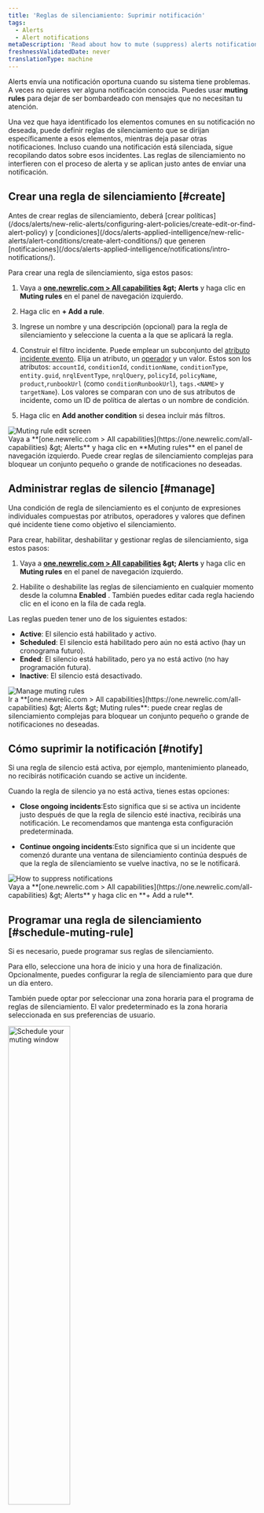 ```yaml
---
title: 'Reglas de silenciamiento: Suprimir notificación'
tags:
  - Alerts
  - Alert notifications
metaDescription: 'Read about how to mute (suppress) alerts notifications during known system disruptions, such as maintenance windows and deployments.'
freshnessValidatedDate: never
translationType: machine
---
```


Alerts envía una notificación oportuna cuando su sistema tiene problemas. A veces no quieres ver alguna notificación conocida. Puedes usar <DNT>**muting rules**</DNT> para dejar de ser bombardeado con mensajes que no necesitan tu atención.

Una vez que haya identificado los elementos comunes en su notificación no deseada, puede definir reglas de silenciamiento que se dirijan específicamente a esos elementos, mientras deja pasar otras notificaciones. Incluso cuando una notificación está silenciada, <InlinePopover type="alerts" />sigue recopilando datos sobre esos incidentes. Las reglas de silenciamiento no interfieren con el proceso de alerta y se aplican justo antes de enviar una notificación.

## Crear una regla de silenciamiento [#create]

<Callout variant="important">
  Antes de crear reglas de silenciamiento, deberá [crear políticas](/docs/alerts/new-relic-alerts/configuring-alert-policies/create-edit-or-find-alert-policy) y [condiciones](/docs/alerts-applied-intelligence/new-relic-alerts/alert-conditions/create-alert-conditions/) que generen [notificaciones](/docs/alerts-applied-intelligence/notifications/intro-notifications/).
</Callout>

Para crear una regla de silenciamiento, siga estos pasos:

1. Vaya a <DNT>**[one.newrelic.com &gt; All capabilities](https://one.newrelic.com/all-capabilities) &amp;gt; Alerts**</DNT> y haga clic en <DNT>**Muting rules**</DNT> en el panel de navegación izquierdo.

2. Haga clic en <DNT>**+ Add a rule**</DNT>.

3. Ingrese un nombre y una descripción (opcional) para la regla de silenciamiento y seleccione la cuenta a la que se aplicará la regla.

4. Construir el filtro incidente. Puede emplear un subconjunto del [atributo incidente evento](/docs/alerts/create-alert/condition-details/incident-event-attributes/). Elija un atributo, un [operador](#sub-conditions) y un valor. Estos son los atributos: `accountId`, `conditionId`, `conditionName`, `conditionType`, `entity.guid`, `nrqlEventType`, `nrqlQuery`, `policyId`, `policyName`, `product`,`runbookUrl` (como `conditionRunbookUrl`), `tags.<NAME>` y `targetName`). Los valores se comparan con uno de sus atributos de incidente, como un ID de política de alertas o un nombre de condición.

5. Haga clic en <DNT>**Add another condition**</DNT> si desea incluir más filtros.

<img title="Muting rule edit screen" alt="Muting rule edit screen" src="/images/alerts_screenshot-crop_violation-filter.webp" />

<figcaption>
  Vaya a <DNT>**[one.newrelic.com &gt; All capabilities](https://one.newrelic.com/all-capabilities) &amp;gt; Alerts**</DNT> y haga clic en <DNT>**Muting rules**</DNT> en el panel de navegación izquierdo. Puede crear reglas de silenciamiento complejas para bloquear un conjunto pequeño o grande de notificaciones no deseadas.
</figcaption>

## Administrar reglas de silencio [#manage]

Una condición de regla de silenciamiento es el conjunto de expresiones individuales compuestas por atributos, operadores y valores que definen qué incidente tiene como objetivo el silenciamiento.

Para crear, habilitar, deshabilitar y gestionar reglas de silenciamiento, siga estos pasos:

1. Vaya a <DNT>**[one.newrelic.com &gt; All capabilities](https://one.newrelic.com/all-capabilities) &amp;gt; Alerts**</DNT> y haga clic en <DNT>**Muting rules**</DNT> en el panel de navegación izquierdo.

2. Habilite o deshabilite las reglas de silenciamiento en cualquier momento desde la columna <DNT>**Enabled**</DNT> . También puedes editar cada regla haciendo clic en el <Icon name="fe-more-horizontal" /> icono en la fila de cada regla.

Las reglas pueden tener uno de los siguientes estados:

* <DNT>**Active**</DNT>: El silencio está habilitado y activo.
* <DNT>**Scheduled**</DNT>: El silencio está habilitado pero aún no está activo (hay un cronograma futuro).
* <DNT>**Ended**</DNT>: El silencio está habilitado, pero ya no está activo (no hay programación futura).
* <DNT>**Inactive**</DNT>: El silencio está desactivado.

<img title="Manage muting rules" alt="Manage muting rules" src="/images/alerts_screenshot-full_muting-rules.webp" />

<figcaption>
  Ir a <DNT>**[one.newrelic.com &gt; All capabilities](https://one.newrelic.com/all-capabilities) &amp;gt; Alerts &amp;gt; Muting rules**</DNT>: puede crear reglas de silenciamiento complejas para bloquear un conjunto pequeño o grande de notificaciones no deseadas.
</figcaption>

## Cómo suprimir la notificación [#notify]

Si una regla de silencio está activa, por ejemplo, mantenimiento planeado, no recibirás notificación cuando se active un incidente.

Cuando la regla de silencio ya no está activa, tienes estas opciones:

* <DNT>**Close ongoing incidents**</DNT>:Esto significa que si se activa un incidente justo después de que la regla de silencio esté inactiva, recibirás una notificación. Le recomendamos que mantenga esta configuración predeterminada.

* <DNT>**Continue ongoing incidents**</DNT>:Esto significa que si un incidente que comenzó durante una ventana de silenciamiento continúa después de que la regla de silenciamiento se vuelve inactiva, no se le notificará.

<img title="How to suppress notifications" alt="How to suppress notifications" src="/images/alerts_screenshot-crop_suppress-notifications.webp" />

<figcaption>
  Vaya a <DNT>**[one.newrelic.com &gt; All capabilities](https://one.newrelic.com/all-capabilities) &amp;gt; Alerts**</DNT> y haga clic en <DNT>**+ Add a rule**</DNT>.
</figcaption>

## Programar una regla de silenciamiento [#schedule-muting-rule]

Si es necesario, puede programar sus reglas de silenciamiento.

Para ello, seleccione una hora de inicio y una hora de finalización. Opcionalmente, puedes configurar la regla de silenciamiento para que dure un día entero.

También puede optar por seleccionar una zona horaria para el programa de reglas de silenciamiento. El valor predeterminado es la zona horaria seleccionada en sus preferencias de usuario.

<img width="50%;" title="Schedule your muting window" alt="Schedule your muting window" src="/images/alerts_screenshot-crop_schedule-muting window.webp" />

<figcaption>
  Vaya a <DNT>**[one.newrelic.com &gt; All capabilities](https://one.newrelic.com/all-capabilities) &amp;gt; Alerts**</DNT> y haga clic en <DNT>**Muting rules**</DNT> en el panel de navegación izquierdo. Consulta las opciones flexibles y poderosas que tienes para programar tus reglas de silenciamiento.
</figcaption>

Puede programar sus reglas de silenciamiento para que se repitan diariamente, semanalmente o mensualmente. Una regla de silenciamiento programada para repetirse semanalmente incluye la opción de seleccionar los días de la semana que se repetirán. Si no se selecciona ningún día, la recurrencia semanal se repetirá de forma predeterminada el día de la semana en el que está programado que comience la regla de silenciamiento.

<Callout variant="important">
  Las casillas de verificación del <DNT>**Repeat**</DNT> día de la semana anulan los campos de fecha <DNT>**Starts**</DNT> y <DNT>**Ends**</DNT> . Si establece una fecha de inicio y también elige un día de la semana, sus reglas de silenciamiento se aplicarán el primero de esos días después de la fecha de inicio.
</Callout>

También puede especificar cuándo desea que finalice la recurrencia seleccionando una fecha específica o una cierta cantidad de ocurrencias.

## Ver incidentes y problemas silenciados [#ui]

Al visualizar un problema abierto o cerrado, el incidente y los problemas se marcan como `Muted`. Las siguientes secciones muestran algunos de estos incidentes y problemas silenciados, y dónde puede encontrarlos.

<CollapserGroup>
  <Collapser id="clamshell-1" title="Un problema con un incidente crítico que ha sido silenciado">
    <img title="Alert incident lifecycle: Muting rule incidents" alt="Alert incident lifecycle: Muting rule incidents" src="/images/alerts_screenshot-crop_issue-critical-incident-muted.webp" />

    <figcaption>
      Vaya a <DNT>**[one.newrelic.com &gt; All capabilities](https://one.newrelic.com/all-capabilities) &amp;gt; Alerts**</DNT> y haga clic en <DNT>**Issues &amp; Activity**</DNT> en el panel de navegación izquierdo. Haga clic en un problema silenciado.
    </figcaption>
  </Collapser>

  <Collapser id="clamshell-2" title="Una lista de incidentes, algunos de los cuales están silenciados.">
    Los incidentes y problemas están marcados con el <Icon name="fe-bell-off" /> icono en la columna <DNT>**Muted**</DNT> :

    <img title="Alert incident lifecycle: Muting rule incidents" alt="Alert incident lifecycle: Muting rule incidents" src="/images/alerts_screenshot-crop_incidents-muted-icon.webp" />

    <figcaption>
      Vaya a <DNT>**[one.newrelic.com &gt; All capabilities](https://one.newrelic.com/all-capabilities) &amp;gt; Alerts**</DNT> y haga clic en <DNT>**Issues &amp; Activity**</DNT> en el panel de navegación izquierdo. A continuación, seleccione <DNT>**Incidents tab**</DNT>.
    </figcaption>
  </Collapser>
</CollapserGroup>

### Silenciar resultados facetados usando `tags.` [#facet-muting]

Para silenciar los resultados de la consulta facetada, utilice el atributo `tags.FACETED_ATTRIBUTE`, donde `FACETED_ATTRIBUTE` representa el atributo en el que ejecutó una consulta NRQL [`FACET` ](/docs/query-data/nrql-new-relic-query-language/getting-started/nrql-syntax-clauses-functions#sel-facet). Por ejemplo: si su condición de alerta NRQL incluye `FACET host` en su consulta, puede apuntar a ese `FACET` atributo usando `tags.host`.

La consulta de condición NRQL puede aceptar atributos de múltiples facetas. Si desea poder filtrar por atributo en su evento o serie de tiempo métrica que se han agregado, debe agregar esos atributos a su cláusula `FACET` de consulta NRQL; por ejemplo: `FACET host, region, cluster`.

Para ver un ejemplo del uso de `tags.`, consulte [Crear regla de silenciamiento](#create).

## Operadores de subcondiciones [#sub-conditions]

Estos son los operadores lógicos que puede utilizar para comparar atributos cuando agrega reglas de silenciamiento. Si eres nuevo en el mundo de las reglas de silenciamiento, consulta estos [ejemplos](/docs/alerts-applied-intelligence/new-relic-alerts/alert-notifications/muting-rules-suppress-notifications/#examples).

<Callout variant="tip">
  Todos los valores del operador de subcondición distinguen entre mayúsculas y minúsculas. Por ejemplo, si utiliza `policyName STARTS_WITH 'PROD'` un nombre de política que comience con &amp;quot;Prod&amp;quot; no se seleccionará.
</Callout>

* `EQUALS`: Donde el valor proporcionado es igual al valor del atributo del incidente.
* `DOES_NOT_EQUALS`: donde el valor proporcionado no es igual al valor del atributo del incidente.
* `IN`: donde el valor del atributo del incidente está presente en una lista de valores proporcionados (hasta 500).
* `NOT_IN`: donde el valor del atributo del incidente no está presente en una lista de valores proporcionados (hasta 500).
* `CONTAINS`: donde la cadena de valor proporcionada está presente en el valor del atributo del incidente.
* `DOES_NOT_CONTAINS`: donde la cadena de valor proporcionada no está presente en el valor del atributo del incidente.
* `ENDS_WITH`: donde el valor del atributo del incidente termina con la cadena de valor proporcionada.
* `NOT_ENDS_WITH`: donde el valor del atributo del incidente no termina con la cadena de valor proporcionada.
* `STARTS_WITH`: donde el valor del atributo del incidente comienza con la cadena de valor proporcionada.
* `DOES_NOT_STARTS_WITH`: donde el valor del atributo del incidente no comienza con la cadena de valor proporcionada.
* `IS_BLANK`: donde el valor del atributo del incidente está en blanco. Cadena nula, vacía, etc.
* `IS_NOT_BLANK`: Donde el valor del atributo del incidente no está en blanco. Cadena nula, vacía, etc.
* `IS_ANY`:Una condición con este operador silenciará todos los incidentes en la cuenta.

## Cómo funcionan las reglas de silenciamiento [#overview]

Las reglas de silenciamiento se aplican al final del ciclo de vida de la alerta predeterminada para suprimir o silenciar la notificación. No desactivan las políticas o condiciones existentes. Por ejemplo, puede silenciar la notificación durante interrupciones conocidas del sistema, como ventanas de mantenimiento y despliegue. Los incidentes de interrupción del sistema aún se identificarán, aunque las notificaciones de esos incidentes estén silenciadas.

Una regla de silenciamiento emplea un conjunto de condiciones que coinciden con el atributo en un [evento incidente](/docs/alerts-applied-intelligence/new-relic-alerts/advanced-alerts/understand-technical-concepts/incident-event-attributes). Las reglas de silenciamiento nos indican cómo:

* Identifique incidentes individuales después de su creación, pero antes de que se abra un problema.
* Anule su condición predeterminada para indicar que deben silenciar.

Actualmente, silenciar un incidente significa que se mantiene el ciclo de vida normal de alerta del incidente, excepto que un problema que contiene solo un incidente silenciado no enviará ninguna notificación.

Las reglas de silenciamiento están determinadas por el primer evento que activó una notificación dentro de un problema. Esto significa que si el primer evento de notificación se silenció debido a un estado silenciado, el resto del problema también se silenciará.

Las reglas de silenciamiento anulan incidentes específicos. No desactivan las políticas o condiciones existentes. Esto le permite silenciar incidentes de entidades específicas que pueden estar cubiertas por una póliza o condición que cubre una gran cantidad de entidades. Esto también evita que tenga que silenciar demasiado su monitoreo cuando realiza mantenimiento en un subconjunto de su sistema.

La siguiente tabla describe cómo el ciclo de vida del incidente de alerta se ve afectado por el incidente silenciado:

<table>
  <thead>
    <tr>
      <th>
        SI
      </th>

      <th>
        ENTONCES
      </th>
    </tr>
  </thead>

  <tbody>
    <tr>
      <td colSpan={3} style={{ backgroundColor: "rgb(238, 238, 238)" }}>
        <DNT>Event</DNT>: El problema está activado
      </td>
    </tr>

    <tr>
      <td>
        Un problema se activa debido a un incidente que no está silenciado
      </td>

      <td>
        Se enviará una notificación sobre este problema.
      </td>
    </tr>

    <tr>
      <td>
        Se activa un problema debido a un incidente que está silenciado
      </td>

      <td>
        La notificación para este problema no será enviada (silenciada).
      </td>
    </tr>
  </tbody>
</table>

### Comportamiento de silenciamiento con flujo de trabajo [#workflow-behavior]

Un incidente activado tiene una proporción de 1:1 con un problema, por lo que si se silencia un incidente, el problema correspondiente también se silenciará. El flujo de trabajo se desencadena por cuestiones que pueden tener uno o más incidentes, por lo que podría darse un escenario de incidentes silenciados y no silenciados combinados.

Cada problema tiene uno de los siguientes estados de silenciamiento:

* <DNT>**Fully muted (`FULLY_MUTED`)**</DNT>: un problema tiene todos sus incidentes abiertos silenciados (valor predeterminado).
* <DNT>**Partially muted (`PARTIALLY_MUTED`)**</DNT>: un problema que tiene al menos un incidente abierto silenciado y un incidente abierto que no está silenciado.
* <DNT>**Not muted (`NOT_MUTED`)**</DNT>: un tema que no tiene un incidente silenciado abierto.

Para obtener una guía paso a paso sobre cómo configurar su flujo de trabajo, consulte una demostración de ejemplo a continuación (aprox. 2:17 minutos):

<Video type="wistia" id="3nf3q2supe" />

### Comportamiento de silenciamiento con NerdGraph [#manage-with-nerdgraph]

En [NerdGraph](/docs/apis/nerdgraph/get-started/introduction-new-relic-nerdgraph), puede utilizar las siguientes consultas y mutaciones con sus reglas de silenciamiento. Puede ver el esquema con más detalle en [API Explorer](/docs/apis/nerdgraph/get-started/introduction-new-relic-nerdgraph#explorer).

* `actor.account.alerts.mutingRule`:Obtener una regla de silenciamiento por ID.
* `actor.account.alerts.mutingRules`: obtiene una lista de reglas de silenciamiento para una cuenta.
* `alertsMutingRuleCreate`: cree una regla de silencio para una cuenta.
* `alertsMutingRuleUpdate`:Actualizar una regla de silenciamiento por ID y ID de cuenta.

Puede encontrar algunos ejemplos de consultas y mutaciones en [esta página](#examples).

Una regla de silenciamiento tiene los siguientes campos y componentes:

<table>
  <thead>
    <tr>
      <th style={{ width: "200px" }}>
        Regla de silenciamiento
      </th>

      <th>
        Campos y componentes
      </th>
    </tr>
  </thead>

  <tbody>
    <tr>
      <td>
        `accountId`
      </td>

      <td>
        El ID de cuenta de la regla de silenciamiento. Una regla de silenciamiento solo afectará los incidentes que ocurran en una sola cuenta. Para silenciar incidentes en varias cuentas, deberá crear una regla de silenciamiento para cada cuenta por separado.
      </td>
    </tr>

    <tr>
      <td>
        `actionOnMutingRuleWindowEnded`
      </td>

      <td>
        El comportamiento esperado al final de la ventana de la regla de silenciamiento. Valores válidos de `CLOSE_ISSUES_ON_INACTIVE` o `DO_NOTHING`. Si se selecciona `CLOSE_ISSUES_ON_INACTIVE` , todos los problemas en curso se cerrarán y se volverán a abrir (con notificación) si el incidente continúa.
      </td>
    </tr>

    <tr>
      <td>
        `condition`
      </td>

      <td>
        El conjunto de expresiones individuales que definen qué incidente apuntar. Una condición de regla de silenciamiento incluye:

        * `operator`: El operador booleano `AND` o `OR` que define cómo combinar el conjunto de condiciones.

        * `conditions`: El conjunto de expresiones individuales (subcondiciones) que tienen como objetivo atributo dentro de un incidente. Estos se evalúan juntos según el `operator`. Puede tener un máximo de 20 subcondiciones para una sola regla de silenciamiento.

          Una subcondición incluye:

          * `attribute`: Un único atributo dentro de un incidente. Vaya aquí para obtener una lista de [atributos de eventos de incidentes](/docs/alerts-applied-intelligence/new-relic-alerts/advanced-alerts/understand-technical-concepts/incident-event-attributes).

          * `operator`: la función de comparación utilizada para comparar el atributo de incidente seleccionado con los valores de la condición. Vaya aquí para obtener una lista de [operadores de subcondiciones](#sub-conditions).

          * `values`: una matriz de valores de cadena para comparar con el atributo de incidente seleccionado. Cuando las reglas de silenciamiento evalúan una condición, si es necesario, los valores se extraerán de las cadenas. Puede utilizar un máximo de 500 valores cuando utilice un operador que admita la comparación con varios valores, como `IN`.
      </td>
    </tr>

    <tr>
      <td>
        `createdAt`
      </td>

      <td>
        La timestamp en la que se creó la regla de silenciamiento (UTC).
      </td>
    </tr>

    <tr>
      <td>
        `createdBy`
      </td>

      <td>
        El ID de usuario de la persona que creó la regla de silenciamiento.
      </td>
    </tr>

    <tr>
      <td>
        `description`
      </td>

      <td>
        Este es un campo de texto opcional que describe la regla de silenciamiento. Es una forma útil de proporcionar más contexto para su regla de silenciamiento. Estos datos sólo se utilizan con fines de visualización de gestión.
      </td>
    </tr>

    <tr>
      <td>
        `enabled`
      </td>

      <td>
        Activa o desactiva la regla de silencio (booleana). Habilite y deshabilite sus reglas de silencio manualmente.
      </td>
    </tr>

    <tr>
      <td>
        `id`
      </td>

      <td>
        El identificador único de la regla de silenciamiento.
      </td>
    </tr>

    <tr>
      <td>
        `mutingRuleLifecycleEventPublishedAt`
      </td>

      <td>
        Una marca de fecha y hora que representa la última vez que se aplicó el comportamiento de finalización de la ventana de la regla de silenciamiento.
      </td>
    </tr>

    <tr>
      <td>
        `name` (Requerido)
      </td>

      <td>
        Un campo de texto para el nombre fácil de usar de la regla de silenciamiento. Esto se utiliza al enumerar o hacer referencia a una regla. No requerimos que el nombre sea único, pero se recomienda.
      </td>
    </tr>

    <tr>
      <td>
        `schedule`
      </td>

      <td>
        La ventana de tiempo en la que `MutingRule` silencia activamente el incidente.

        * `startTime`: La marca de fecha y hora que representa cuándo comienza la regla de silenciamiento. Está en formato ISO 8601 local sin desplazamiento. Ejemplo: `2020-07-08T14:30:00`
        * `endTime`: La marca de fecha y hora que representa cuándo finaliza la regla de silenciamiento. Está en formato ISO 8601 local sin desplazamiento. Ejemplo: `2020-07-15T14:30:00`
        * `timeZone`: La zona horaria que se aplica al programa de reglas de silenciamiento. Ejemplo: `America/Los_Angeles`. Consulte [la lista de Wikipedia de zonas horarias de la base de datos tz](https://en.wikipedia.org/wiki/List_of_tz_database_time_zones).
        * `repeat`: La frecuencia con la que se repite el programa de reglas de silenciamiento. Si no se repite, utilice nulo. Las opciones son `DAILY`, `WEEKLY`, `MONTHLY`.
        * `endRepeat`: La marca de fecha y hora en la que la programación de la regla de silenciamiento deja de repetirse. Está en formato ISO 8601 local sin desplazamiento. Ejemplo: `2020-07-10T15:00:00`. Nota: Se debe utilizar `endRepeat` o `repeatCount` para finalizar una programación de reglas de silenciamiento. Ambos campos no deben proporcionarse juntos.
        * `repeatCount`: El número de veces que se repite la programación de la regla de silenciamiento. Esto incluye el cronograma original. Por ejemplo, un `repeatCount` de 2 se repetirá una vez. Un `repeatCount` de 3 se repetirá dos veces. Nota: Se pueden utilizar `repeatCount` o `endRepeat` para finalizar un programa de reglas de silenciamiento. No proporcione ambos campos juntos.
        * `weeklyRepeatDays`: Los días de la semana en los que debe repetirse una regla de silenciamiento cuando el campo de repetición está establecido en `WEEKLY`. Ejemplo `['MONDAY', 'WEDNESDAY']`.
      </td>
    </tr>

    <tr>
      <td>
        `updatedAt`
      </td>

      <td>
        La timestamp de la última modificación de la regla de silenciamiento (UTC).
      </td>
    </tr>

    <tr>
      <td>
        `updatedBy`
      </td>

      <td>
        El ID de usuario de la persona que modificó por última vez la regla de silenciamiento.
      </td>
    </tr>
  </tbody>
</table>

#### Ejemplos de silenciamiento [#examples]

Para obtener más información sobre cómo realizar solicitudes a NerdGraph, consulte la [documentación de NerdGraph](/docs/apis/nerdgraph/get-started/introduction-new-relic-nerdgraph), incluidos [los tutoriales de GraphQL](/docs/apis/graphql-api/tutorials).

<CollapserGroup>
  <Collapser id="fetch-list" title="Obtener reglas de silenciamiento para la cuenta">
    Para recuperar la lista de reglas de silenciamiento (con nombre y condición) para una cuenta:

    ```graphql
    {
      actor {
        account(id: YOUR_ACCOUNT_ID) {
          alerts {
            mutingRules {
              name
              condition {
                operator
                conditions {
                  attribute
                  operator
                  values
                }
              }
            }
          }
        }
      }
    }
    ```
  </Collapser>

  <Collapser id="create-rule" title="Crear regla de silenciamiento">
    Para crear una regla de silenciamiento y devolver el `id` de la regla de silenciamiento para el incidente de silenciamiento de las condiciones NRQL donde la faceta del host es `host-1`:

    ```graphql
    mutation {
      alertsMutingRuleCreate(
        accountId: YOUR_ACCOUNT_ID
        rule: {
          name: "host-1 mute rule"
          description: "Mute host-1 incidents"
          enabled: true
          condition: {
            operator: AND
            conditions: [{ 
              attribute: "tags.host", 
              operator: EQUALS, 
              values: ["host-1"] 
            }]
          }
        }
      ) {
        id
      }
    }
    ```
  </Collapser>

  <Collapser id="rule-product" title="Crear regla de silenciamiento para hosts o productos específicos">
    Para crear una regla de silenciamiento y devolver el `id` de la regla de silenciamiento para silenciar incidentes de condiciones de infraestructura donde el host objetivo es `host-1` o el incidente fue de Sintético o <InlinePopover type="mobile" />:

    ```graphql
    mutation {
      alertsMutingRuleCreate(accountId: YOUR_ACCOUNT_ID, rule: {
        name: "host-1 and synthetics/mobile mute rule",
        description: "Mute host-1 and synthetics/mobile incidents",
        enabled: true,
        condition: {
          operator: OR,
          conditions: [
            {
              attribute: "targetName",
              operator: EQUALS,
              values: ["host-1"]
            },
            {
              attribute: "product",
              operator: IN,
              values: ["SYNTHETICS", "MOBILE"]
            }
          ]
        }
      }) {
        id
      }
    }
    ```
  </Collapser>

  <Collapser id="rule-product" title="Cree una regla de silenciamiento con un horario recurrente">
    Para crear una regla de silenciamiento programada para repetirse con estos criterios:

    * Semanalmente los martes y viernes

    * Finaliza el 31/01/2021

    * Devuelve el `schedule` de la regla de silenciamiento y `id`

      ```graphql
      mutation {
        alertsMutingRuleCreate(
          accountId: YOUR_ACCOUNT_ID,
          rule: {
            condition: {
              conditions: {
                attribute: "conditionName", 
                operator: ANY, 
                values: "This is a condition"
              }, 
              operator: AND
            }, 
            enabled: true, 
            name: "Recur Weekly", 
            schedule: {
              startTime: "2020-12-01T12:00:00", 
              endTime: "2020-12-01T14:00:00", 
              timeZone: "America/Los_Angeles",
              repeat: WEEKLY,
              endRepeat: "2021-01-31T12:00:00", 
              weeklyRepeatDays: [TUESDAY, FRIDAY]
            }
          }
        ) {
          id
          schedule {
            endTime
            startTime
            timeZone
            repeat
            repeatCount
            endRepeat
            weeklyRepeatDays
            nextStartTime
            nextEndTime
          }
        }
      }
      ```
  </Collapser>

  <Collapser id="rename" title="Cambiar el nombre y desactivar la regla de silencio">
    Para cambiar el nombre y desactivar una regla de silenciamiento y devolver su nuevo nombre:

    ```graphql
    mutation {
      alertsMutingRuleUpdate(accountId: YOUR_ACCOUNT_ID, id: MUTING_RULE_ID, rule: {
        name: "updated name",
        enabled: false
      }) {
        name
      }
    }
    ```
  </Collapser>

  <Collapser id="delete-rule" title="Eliminar regla de silencio">
    Para eliminar una regla de silenciamiento:

    ```graphql
    mutation {
     alertsMutingRuleDelete(accountId: YOUR_ACCOUNT_ID, id: MUTING_RULE_ID) {
        id
      }
    }
    ```
  </Collapser>
</CollapserGroup>